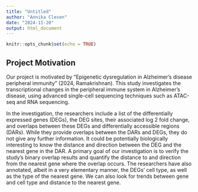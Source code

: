 ```yaml
---
title: "Untitled"
author: "Annika Cleven"
date: "2024-11-20"
output: html_document
---
```


```r
knitr::opts_chunk$set(echo = TRUE)
```

## Project Motivation

Our project is motivated by "Epigenetic dysregulation in Alzheimer’s disease peripheral immunity" (2024, Ramakrishnan).  This study investigates the transcriptional changes in the peripheral immune system in Alzheimer's disease, using advanced single-cell sequencing techniques such as ATAC-seq and RNA sequencing. 

In the investigation, the researchers include a list of the differentially expressed genes (DEGs), the DEG sites, their associated log 2 fold change, and overlaps between these DEGs and differentially accessible regions (DARs). While they provide overlaps between the DARs and DEGs, they do not give any further information. It could be potentially biologically interesting to know the distance and direction between the DEG and the nearest gene in the DAR. A primary goal of our investigation is to verify the study's binary overlap results and quantify the distance to and direction from the nearest gene where the overlap occurs. The researchers have also annotated, albeit in a very elementary manner, the DEGs' cell type, as well as the type of the nearest gene. We can also look for trends between gene and cell type and distance to the nearest gene. 

